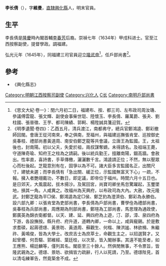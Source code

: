'''李长倩'''（{{bd|1588年||1646年||Li李}}），字'''維曼'''，[[南直隸|直隸]][[興化縣_(江蘇)|興化縣]]人，明末官員。

==生平==
李長倩是[[隆庆_(明朝)|隆慶]]時內閣首輔[[李春芳|李春芳]]后裔。崇禎七年（1634年）甲戌科进士。官至江西按察副使，提督學政。調福建。

弘光元年（1645年），同福建三司官員迎立[[隆武帝|隆武帝]]<ref>《思文大紀·卷一》：閏六月初二日，福建布、按、都三司、左布政司周汝璣、參議傅雲龍、張文輝、副使僉事柴世珽、陸懷玉、李長倩、羅萬爵、張夬、劉柱國、張晉徵、王芋、都司陳績、郭軻、楊陞誠具箋迎賀。</ref>，任戶部尚書<ref>《明季遺聞·卷四》：乙酉五月，清兵渡江，南都弗守，總兵官鄭鴻逵、鄭彩撤師回閩。會唐王從河南來，奉之俱南，至福州，與福建巡撫張肯堂、巡按御史吳春枝、禮部尚書黃道周、南安伯鄭芝龍等共會議，立唐王為監國。王，太祖後也，封南陽。初以父夭，失愛於祖，兩叔謀奪嫡，未得請名。及祖端王薨，守道陳奇瑜、知府王之柱為之請嗣。後以統兵勤王，擅離南陽，錮高牆。會赦出。性率直，喜詩書，手草傳檄，灑灑數千言。鴻逵請正位；不然，無以壓眾心而杜後起。芝龍意別有在，固爭以為不可。諸大臣多言監國名正，出關尺寸，建號未遲；而李長倩有「急出關、緩正位，示監國無富天下心」一疏，不報。擁入者艷翊戴功，不數日，即定議，即帝位于福州。時閨六月十五日也。<br>是日郊天，大風震起，拔木揚沙。及駕回宮，尚寶司卿坐馬忽驚躍起，玉璽墜地，損其一角。人咸異之。改福州為天興府，以布政司為大內。大赦，改元隆武。封鄭芝龍為平□侯、鄭鴻逵為定□侯、鄭芝豹為澄濟伯、鄭彩為永勝伯。設六部九卿：以張肯堂為吏部尚書，李長倩為戶部尚書，曹學佺為禮部尚書，吳春枝為兵部尚書，周應期為刑部尚書，鄭瑄為工部尚書，馬思理為通政使，鄭廣英為錦衣衛都督。以天、建、延、興四府為上遊，汀、邵，漳、泉四府為下游，各設撫按。縣升府、府升道，道轉內卿，一命以上，咸與寵錫。於是敷求耆碩，起蔣德璟、黃景昉、黃道周、蘇觀生、何楷、陳洪謐、林欲楫、朱繼祚、黃鳴俊，皆為大學士。改庶吉士為庶萃士，命觀生主之，以招選賢才。又起曾櫻、何吾騶、郭維經、葉廷桂，以次至，皆入閣辦事。其遠不能至者，如王應熊、楊廷麟等，僅列其名。閣臣至三十餘人。然俱閒無事，不令票旨，皆隆武親為之。德璟、景昉、欲揖皆力疏辭，行人以死請，乃至。德璟陛見，首以清屯練軍告，然竟築舍不成。</ref>。

==參考==
{{Reflist}}
*《興化縣志》

{{兴化八大家}}
{{崇禎七年甲戌科殿試金榜}}
{{DEFAULTSORT:Li李}}
[[Category:明朝江西按察司副使|Category:明朝江西按察司副使]]
[[Category:兴化人|Category:兴化人]]
[[Category:李姓|C长]]
[[Category:南明戶部尚書|Category:南明戶部尚書]]
